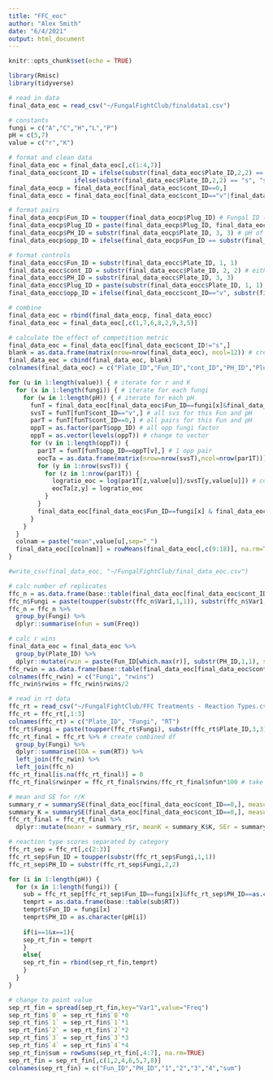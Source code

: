 ```yaml
---
title: "FFC_eoc"
author: "Alex Smith"
date: "6/4/2021"
output: html_document
---
```


```r
knitr::opts_chunk$set(echo = TRUE)

library(Rmisc)
library(tidyverse)

# read in data
final_data_eoc = read_csv("~/FungalFightClub/finaldata1.csv")

# constants
fungi = c("A","C","H","L","P")
pH = c(5,7)
value = c("r","K")
```

```r
# format and clean data
final_data_eoc = final_data_eoc[,c(1:4,7)]
final_data_eoc$cont_ID = ifelse(substr(final_data_eoc$Plate_ID,2,2) == "v", "v",
                  ifelse(substr(final_data_eoc$Plate_ID,2,2) == "s", "s", 0)) # v for svs control, s for single control, 0 for pair
final_data_eocp = final_data_eoc[final_data_eoc$cont_ID==0,]
final_data_eocc = final_data_eoc[final_data_eoc$cont_ID=="v"|final_data_eoc$cont_ID=="s",]

# format pairs
final_data_eocp$Fun_ID = toupper(final_data_eocp$Plug_ID) # Fungal ID (A, C, H, L, or P)
final_data_eocp$Plug_ID = paste(final_data_eocp$Plug_ID, final_data_eocp$Plate_ID, sep = "") # For pair plates, ID of plug
final_data_eocp$PH_ID = substr(final_data_eocp$Plate_ID, 3, 3) # pH of medium
final_data_eocp$opp_ID = ifelse(final_data_eocp$Fun_ID == substr(final_data_eocp$Plate_ID, 1, 1), substr(final_data_eocp$Plate_ID, 2, 2), substr(final_data_eocp$Plate_ID, 1, 1)) # For pair plates, ID of opponent plug

# format controls
final_data_eocc$Fun_ID = substr(final_data_eocc$Plate_ID, 1, 1)
final_data_eocc$cont_ID = substr(final_data_eocc$Plate_ID, 2, 2) # either s or v
final_data_eocc$PH_ID = substr(final_data_eocc$Plate_ID, 3, 3)
final_data_eocc$Plug_ID = paste(substr(final_data_eocc$Plate_ID, 1, 1), final_data_eocc$Plate_ID, sep = "")
final_data_eocc$opp_ID = ifelse(final_data_eocc$cont_ID=="v", substr(final_data_eocc$Plate_ID, 1, 1), "N") # v for svs and N for none

# combine
final_data_eoc = rbind(final_data_eocp, final_data_eocc)
final_data_eoc = final_data_eoc[,c(1,7,6,8,2,9,3,5)]
```

```r
# calculate the effect of competition metric
final_data_eoc = final_data_eoc[final_data_eoc$cont_ID!="s",]
blank = as.data.frame(matrix(nrow=nrow(final_data_eoc), ncol=12)) # create blank matrix for eoc calc
final_data_eoc = cbind(final_data_eoc, blank)
colnames(final_data_eoc) = c("Plate_ID","Fun_ID","cont_ID","PH_ID","Plug_ID","opp_ID","r","K","01","02","03","04","05","06","07","08","09","10","mean_r","mean_K")

for (u in 1:length(value)) { # iterate for r and K
  for (x in 1:length(fungi)) { # iterate for each fungi
    for (w in 1:length(pH)) { # iterate for each pH
      funT = final_data_eoc[final_data_eoc$Fun_ID==fungi[x]&final_data_eoc$PH_ID==pH[w],] # this Fun and pH
      svsT = funT[funT$cont_ID=="v",] # all svs for this Fun and pH
      parT = funT[funT$cont_ID==0,] # all pairs for this Fun and pH
      oppT = as.factor(parT$opp_ID) # all opp fungi factor
      oppT = as.vector(levels(oppT)) # change to vector
      for (v in 1:length(oppT)) {
        par1T = funT[funT$opp_ID==oppT[v],] # 1 opp pair
        eocTa = as.data.frame(matrix(nrow=nrow(svsT),ncol=nrow(par1T))) # matrix rows = svs, cols = 1 opp pair
        for (y in 1:nrow(svsT)) {
          for (z in 1:nrow(par1T)) {
            logratio_eoc = log(par1T[z,value[u]]/svsT[y,value[u]]) # compute eoc
            eocTa[z,y] = logratio_eoc 
          }
        }
        final_data_eoc[final_data_eoc$Fun_ID==fungi[x] & final_data_eoc$PH_ID==pH[w] & final_data_eoc$opp_ID==oppT[v],c(9:18)] <- eocTa # store values in parent df
      }
    }
  }
  colnam = paste("mean",value[u],sep="_")
  final_data_eoc[[colnam]] = rowMeans(final_data_eoc[,c(9:18)], na.rm=TRUE) # compute ave eoc for each svs
}

#write_csv(final_data_eoc, "~/FungalFightClub/final_data_eoc.csv")
```

```r
# calc number of replicates
ffc_n = as.data.frame(base::table(final_data_eoc[final_data_eoc$cont_ID==0, "Plug_ID"]))
ffc_n$Fungi = paste(toupper(substr(ffc_n$Var1,1,1)), substr(ffc_n$Var1,4,4), sep="") 
ffc_n = ffc_n %>% 
  group_by(Fungi) %>% 
  dplyr::summarise(nfun = sum(Freq))

# calc r wins
final_data_eoc = final_data_eoc %>% 
  group_by(Plate_ID) %>% 
  dplyr::mutate(rwin = paste(Fun_ID[which.max(r)], substr(PH_ID,1,1), sep=""))
ffc_rwin = as.data.frame(base::table(final_data_eoc[final_data_eoc$cont_ID==0,"rwin"]))
colnames(ffc_rwin) = c("Fungi", "rwins")
ffc_rwin$rwins = ffc_rwin$rwins/2
```

```r
# read in rt data
ffc_rt = read_csv("~/FungalFightClub/FFC Treatments - Reaction Types.csv")
ffc_rt = ffc_rt[,1:3]
colnames(ffc_rt) = c("Plate_ID", "Fungi", "RT")
ffc_rt$Fungi = paste(toupper(ffc_rt$Fungi), substr(ffc_rt$Plate_ID,3,3), sep="")
ffc_rt_final = ffc_rt %>% # create combined df
  group_by(Fungi) %>% 
  dplyr::summarise(IOA = sum(RT)) %>% 
  left_join(ffc_rwin) %>% 
  left_join(ffc_n)
ffc_rt_final[is.na(ffc_rt_final)] = 0
ffc_rt_final$rwinper = ffc_rt_final$rwins/ffc_rt_final$nfun*100 # take into account replicate number

# mean and SE for r/K
summary_r = summarySE(final_data_eoc[final_data_eoc$cont_ID==0,], measurevar = "r", groupvars = c("Fun_ID","PH_ID"), na.rm=TRUE)
summary_K = summarySE(final_data_eoc[final_data_eoc$cont_ID==0,], measurevar = "K", groupvars = c("Fun_ID","PH_ID"), na.rm=TRUE)
ffc_rt_final = ffc_rt_final %>% 
  dplyr::mutate(meanr = summary_r$r, meanK = summary_K$K, SEr = summary_r$se, SEK = summary_K$se)

# reaction type scores separated by category
ffc_rt_sep = ffc_rt[,c(2:3)]
ffc_rt_sep$Fun_ID = toupper(substr(ffc_rt_sep$Fungi,1,1))
ffc_rt_sep$PH_ID = substr(ffc_rt_sep$Fungi,2,2)

for (i in 1:length(pH)) {
  for (x in 1:length(fungi)) {
    sub = ffc_rt_sep[ffc_rt_sep$Fun_ID==fungi[x]&ffc_rt_sep$PH_ID==as.character(pH[i]),]
    temprt = as.data.frame(base::table(sub$RT))
    temprt$Fun_ID = fungi[x]
    temprt$PH_ID = as.character(pH[i])
    
    if(i==1&x==1){
    sep_rt_fin = temprt
    }
    else{
    sep_rt_fin = rbind(sep_rt_fin,temprt)
    }
  }
}

# change to point value
sep_rt_fin = spread(sep_rt_fin,key="Var1",value="Freq")
sep_rt_fin$`0` = sep_rt_fin$`0`*0
sep_rt_fin$`1` = sep_rt_fin$`1`*1
sep_rt_fin$`2` = sep_rt_fin$`2`*2
sep_rt_fin$`3` = sep_rt_fin$`3`*3
sep_rt_fin$`4` = sep_rt_fin$`4`*4
sep_rt_fin$sum = rowSums(sep_rt_fin[,4:7], na.rm=TRUE)
sep_rt_fin = sep_rt_fin[,c(1,2,4,6,5,7,8)]
colnames(sep_rt_fin) = c("Fun_ID","PH_ID","1","2","3","4","sum")
```

